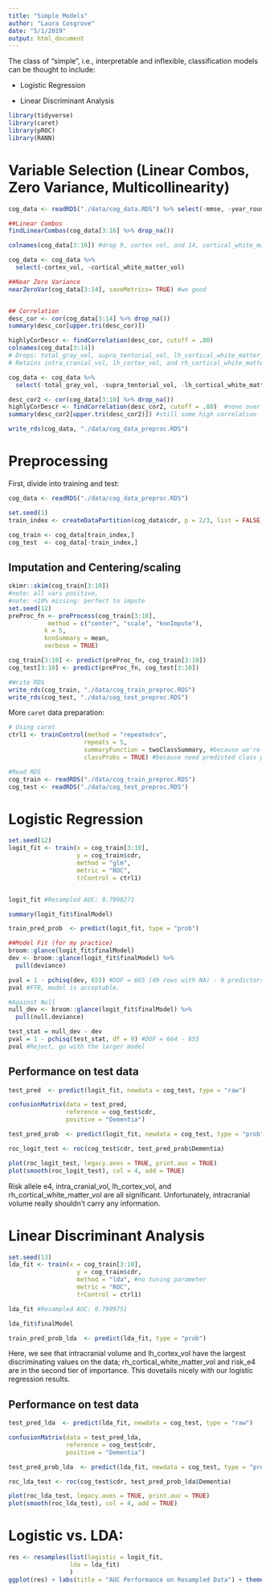 ```yaml
---
title: "Simple Models"
author: "Laura Cosgrove"
date: "5/1/2019"
output: html_document
---
```


The class of "simple", i.e., interpretable and inflexible, classification models can be thought to include: 

- Logistic Regression

- Linear Discriminant Analysis

```r
library(tidyverse)
library(caret)
library(pROC)
library(RANN)
```

# Variable Selection (Linear Combos, Zero Variance, Multicollinearity)

```r
cog_data <- readRDS("./data/cog_data.RDS") %>% select(-mmse, -year_round, -sub_cort_gray_vol)

##Linear Combos
findLinearCombos(cog_data[3:16] %>% drop_na())

colnames(cog_data[3:16]) #drop 9, cortex vol, and 14, cortical_white_matter_vol

cog_data <- cog_data %>% 
  select(-cortex_vol, -cortical_white_matter_vol) 

##Near Zero Variance
nearZeroVar(cog_data[3:14], saveMetrics= TRUE) #we good


## Correlation
desc_cor <- cor(cog_data[3:14] %>% drop_na())
summary(desc_cor[upper.tri(desc_cor)])

highlyCorDescr <- findCorrelation(desc_cor, cutoff = .80) 
colnames(cog_data[3:14])
# Drops: total_gray_vol, supra_tentorial_vol, lh_cortical_white_matter_vol, rh_cortex_vol: makes sense.
# Retains intra_cranial_vol, lh_cortex_vol, and rh_cortical_white_matter_vol

cog_data <- cog_data %>% 
  select(-total_gray_vol, -supra_tentorial_vol, -lh_cortical_white_matter_vol, -rh_cortex_vol) #from documentation: TotalGray - total gray matter volume. This is simply the sum of lhCortex + rhCortex + SubCortGray + CerebellumGM

desc_cor2 <- cor(cog_data[3:10] %>% drop_na())
highlyCorDescr <- findCorrelation(desc_cor2, cutoff = .80)  #none over .8
summary(desc_cor2[upper.tri(desc_cor2)]) #still some high correlation

write_rds(cog_data, "./data/cog_data_preproc.RDS")

```

# Preprocessing

First, divide into training and test:

```r
cog_data <- readRDS("./data/cog_data_preproc.RDS")

set.seed(1)
train_index <- createDataPartition(cog_data$cdr, p = 2/3, list = FALSE, times = 1)

cog_train <- cog_data[train_index,] 
cog_test  <- cog_data[-train_index,]
```

## Imputation and Centering/scaling
```r
skimr::skim(cog_train[3:10])
#note: all vars positive,
#note: <10% missing: perfect to impute
set.seed(12)
preProc_fn <- preProcess(cog_train[3:10], 
           method = c("center", "scale", "knnImpute"),
          k = 5,
          knnSummary = mean,
          verbose = TRUE)

cog_train[3:10] <- predict(preProc_fn, cog_train[3:10]) 
cog_test[3:10] <- predict(preProc_fn, cog_test[3:10]) 

#Write RDS
write_rds(cog_train, "./data/cog_train_preproc.RDS")
write_rds(cog_test, "./data/cog_test_preproc.RDS")
```

More `caret` data preparation:

```r
# Using caret
ctrl1 <- trainControl(method = "repeatedcv",
                     repeats = 5,
                     summaryFunction = twoClassSummary, #because we're in the two-class setting
                     classProbs = TRUE) #because need predicted class probabilities to get ROC curve

#Read RDS 
cog_train <- readRDS("./data/cog_train_preproc.RDS")
cog_test <- readRDS("./data/cog_test_preproc.RDS")
```


# Logistic Regression

```r
set.seed(12)
logit_fit <- train(x = cog_train[3:10],
                   y = cog_train$cdr,
                   method = "glm",
                   metric = "ROC",
                   trControl = ctrl1)


logit_fit #Resampled AUC: 0.7998271 

summary(logit_fit$finalModel) 

train_pred_prob  <- predict(logit_fit, type = "prob")
```


```r
##Model Fit (for my practice)
broom::glance(logit_fit$finalModel)
dev <- broom::glance(logit_fit$finalModel) %>% 
  pull(deviance)

pval = 1 - pchisq(dev, 655) #DOF = 665 (49 rows with NA) - 9 predictors - 1
pval #FTR, model is acceptable.

#Against Null
null_dev <- broom::glance(logit_fit$finalModel) %>% 
  pull(null.deviance)

test_stat = null_dev - dev
pval = 1 - pchisq(test_stat, df = 9) #DOF = 664 - 655 
pval #Reject, go with the larger model
```

## Performance on test data

```r
test_pred  <- predict(logit_fit, newdata = cog_test, type = "raw")

confusionMatrix(data = test_pred, 
                reference = cog_test$cdr,
                positive = "Dementia")

test_pred_prob  <- predict(logit_fit, newdata = cog_test, type = "prob")

roc_logit_test <- roc(cog_test$cdr, test_pred_prob$Dementia)

plot(roc_logit_test, legacy.axes = TRUE, print.auc = TRUE) 
plot(smooth(roc_logit_test), col = 4, add = TRUE) 
```

Risk allele e4, intra_cranial_vol, lh_cortex_vol, and rh_cortical_white_matter_vol are all significant. Unfortunately, intracranial volume really shouldn't carry any information. 

# Linear Discriminant Analysis

```r
set.seed(13)
lda_fit <- train(x = cog_train[3:10],
                   y = cog_train$cdr,
                   method = "lda", #no tuning parameter
                   metric = "ROC",
                   trControl = ctrl1)

lda_fit #Resampled AUC: 0.7999751

lda_fit$finalModel

train_pred_prob_lda  <- predict(lda_fit, type = "prob")
```

Here, we see that intracranial volume and lh_cortex_vol have the largest discriminating values on the data; rh_cortical_white_matter_vol and risk_e4 are in the second tier of importance. This dovetails nicely with our logistic regression results.

## Performance on test data

```r
test_pred_lda  <- predict(lda_fit, newdata = cog_test, type = "raw")

confusionMatrix(data = test_pred_lda, 
                reference = cog_test$cdr,
                positive = "Dementia")

test_pred_prob_lda  <- predict(lda_fit, newdata = cog_test, type = "prob")

roc_lda_test <- roc(cog_test$cdr, test_pred_prob_lda$Dementia)

plot(roc_lda_test, legacy.axes = TRUE, print.auc = TRUE) 
plot(smooth(roc_lda_test), col = 4, add = TRUE) 
```

# Logistic vs. LDA:

```r
res <- resamples(list(logistic = logit_fit,
                 lda = lda_fit)
                 )
ggplot(res) + labs(title = "AUC Performance on Resampled Data") + theme_minimal()
```

